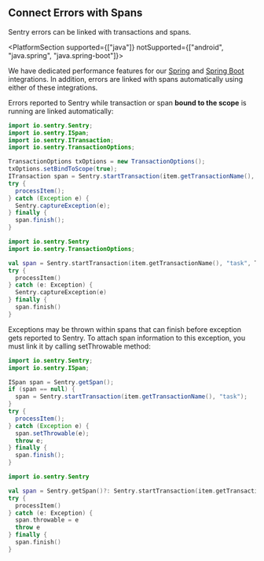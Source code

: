 ## Connect Errors with Spans

Sentry errors can be linked with transactions and spans.

<PlatformSection supported={["java"]} notSupported={["android", "java.spring", "java.spring-boot"]}>

<Alert>

We have dedicated performance features for our [Spring](/platforms/java/guides/spring/) and [Spring Boot](/platforms/java/guides/spring-boot/) integrations. In addition, errors are linked with spans automatically using either of these integrations.

</Alert>

</PlatformSection>

Errors reported to Sentry while transaction or span **bound to the scope** is running are linked automatically:

```java {tabTitle:Java}
import io.sentry.Sentry;
import io.sentry.ISpan;
import io.sentry.ITransaction;
import io.sentry.TransactionOptions;

TransactionOptions txOptions = new TransactionOptions();
txOptions.setBindToScope(true);
ITransaction span = Sentry.startTransaction(item.getTransactionName(), "task", txOptions);
try {
  processItem();
} catch (Exception e) {
  Sentry.captureException(e);
} finally {
  span.finish();
}
```

```kotlin {tabTitle:Kotlin}
import io.sentry.Sentry
import io.sentry.TransactionOptions;

val span = Sentry.startTransaction(item.getTransactionName(), "task", TransactionOptions().apply { isBindToScope = true })
try {
  processItem()
} catch (e: Exception) {
  Sentry.captureException(e)
} finally {
  span.finish()
}
```

Exceptions may be thrown within spans that can finish before exception gets reported to Sentry. To attach span information to this exception, you must link it by calling setThrowable method:

```java {tabTitle:Java}
import io.sentry.Sentry;
import io.sentry.ISpan;

ISpan span = Sentry.getSpan();
if (span == null) {
  span = Sentry.startTransaction(item.getTransactionName(), "task");
}
try {
  processItem();
} catch (Exception e) {
  span.setThrowable(e);
  throw e;
} finally {
  span.finish();
}
```

```kotlin {tabTitle:Kotlin}
import io.sentry.Sentry

val span = Sentry.getSpan()?: Sentry.startTransaction(item.getTransactionName(), "task")
try {
  processItem()
} catch (e: Exception) {
  span.throwable = e
  throw e
} finally {
  span.finish()
}
```
